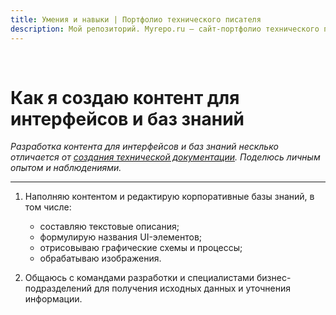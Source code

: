 ```yaml
---
title: Умения и навыки | Портфолио технического писателя
description: Мой репозиторий. Myrepo.ru – сайт-портфолио технического писателя
---
```



<br />

# Как я создаю контент для интерфейсов и баз знаний

*Разработка контента для интерфейсов и баз знаний несклько отличается от [создания технической документации](./dokumentirovaniye-programmnykh-produktov). Поделюсь личным опытом и наблюдениями.*

---

1. Наполняю контентом и редактирую корпоративные базы знаний, в том числе:
	- составляю текстовые описания;
	- формулирую названия UI-элементов;
	- отрисовываю графические схемы и процессы;
	- обрабатываю изображения.  

2. Общаюсь с командами разработки и специалистами бизнес-подразделений для получения исходных данных и уточнения информации.



